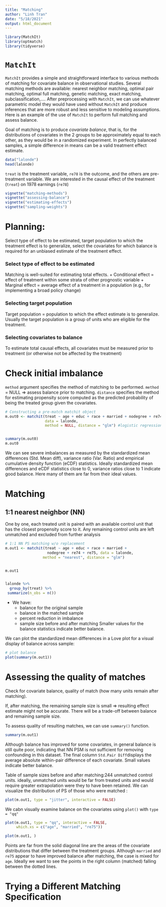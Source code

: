 ```yaml
---
title: "Matching"
author: "Linh Tran"
date: "5/18/2021"
output: html_document
---
```


```r
library(MatchIt)
library(optmatch)
library(tidyverse)
```

# `MatchIt`

`MatchIt` provides a simple and straightforward interface to various methods of matching for covariate balance in observational studies. Several matching methods are available: nearest neighbor matching, optimal pair matching, optimal full matching, genetic matching, exact matching, subclassification,.... After preprocessing with `MatchIt`, we can use whatever parametric model they would have used without `MatchIt` and produce inferences that are more robust and less sensitive to modeling assumptions. Here is an example of the use of `MatchIt` to perform full matching and assess balance. \

Goal of matching is to produce *covariate balance*, that is, for the distributions of covariates in the 2 groups to be approximately equal to each other, as they would be in a randomized experiment. In perfectly balanced samples, a simple difference in means can be a valid treatment effect estimate. \



```r
data("lalonde")
head(lalonde)

```

`treat` is the treatment variable, `re78` is the outcome, and the others are pre-treatment variable. We are interested in the causal effect of the treatment (`treat`) on 1978 earnings (`re78`)

```r
vignette("matching-methods")
vignette("assessing-balance")
vignette("estimating-effects")
vignette("sampling-weights")
```

# Planning: 

Select type of effect to be estimated, target population to which the treatment effect is to generalize, select the covariates for which balance is required for an unbiased estimate of the treatment effect. 

### Select type of effect to be estimated
Matching is well-suited for estimating total effects.
  + Conditional effect = effect of treatment within some strata of other prognostic variable
  + Marginal effect = average effect of a treatment in a population (e.g., for implementing a broad policy change)

### Selecting target population 
Target population = population to which the effect estimate is to generalize. Usually the target population is a group of units who are eligible for the treatment.

### Selecting covariates to balance
To estimate total causal effects, all covariates must be measured prior to treatment (or otherwise not be affected by the treatment)

# Check initial imbalance

`method` argument specifies the method of matching to be performed. `method` = NULL => assess balance prior to matching. `distance` specifies the method for estimating propensity score computed as the predicted probability of being the treated group given the covariates. 

```r
# Constructing a pre-match matchit object
m.out0 <- matchit(treat ~ age + educ + race + married + nodegree + re74 + re75,
                  data = lalonde,
                  method = NULL, distance = "glm") #logistic regression 


summary(m.out0)
m.out0
```

We can see severe imbalances as measured by the standardized mean differences (Std. Mean diff), variance ratio (Var. Ratio) and empirical cumulative density function (eCDF) statistics. Ideally standardized mean differences and eCDF statistics close to 0, variance ratios close to 1 indicate good balance. Here many of them are far from their ideal values. 

# Matching

## 1:1 nearest neighbor (NN)
One by one, each treated unit is paired with an available control unit that has the closest propensity score to it. Any remaining control units are left unmatched and excluded from further analysis

```r
# 1:1 NN PS matching w/o replacement
m.out1 <- matchit(treat ~ age + educ + race + married + 
                   nodegree + re74 + re75, data = lalonde,
                 method = "nearest", distance = "glm")


m.out1


lalonde %>% 
  group_by(treat) %>% 
 summarize(n_obs = n())
```


* We have:
   + balance for the original sample
   + balance in the matched sample
   + percent reduction in imbalance 
   + sample size before and after matching
Smaller values for the balance statistics indicate better balance.\

We can plot the standardized mean differences in a Love plot for a visual display of balance across sample:

```r
# plot balance
plot(summary(m.out1))
```



# Assessing the quality of matches

Check for covariate balance, quality of match (how many units remain after matching).\

If, after matching, the remaining sample size is small => resulting effect estimate might not be accurate. There will be a trade-off between balance and remaining sample size. \

To assess quality of resulting matches, we can use `summary()` function. 

```r
summary(m.out1)
```

Although balance has improved for some covariates, in general balance is still quite poor, indicating that NN PSM is not sufficient for removing confounding in this dataset. The final column `Std.Pair Diff`displays the average absolute within-pair difference of each covariate. Small values indicate better balance.\

Table of sample sizes before and after matching:244 unmatched control units. ideally, unmatched units would be far from treated units and would require greater extrapolation were they to have been retained. We can visualize the distribution of PS of those who were matched :

```r
plot(m.out1, type = "jitter", interactive = FALSE)
```

We cabn visually examine balance on the covariates using `plot()` with `type = "qq"`

```r
plot(m.out1, type = "qq", interactive = FALSE,
     which.xs = c("age", "married", "re75"))

plot(m.out1, )
```

Points are far from the solid diagonal line are the areas of the covariate distributions that differ between the treatment groups. Although `married` and `re75` appear to have improved balance after matching, the case is mixed for `age`.
Ideally we want to see the points in the right column (matched) falling between the dotted lines. 

# Trying a Different Matching Specification

```r

```

